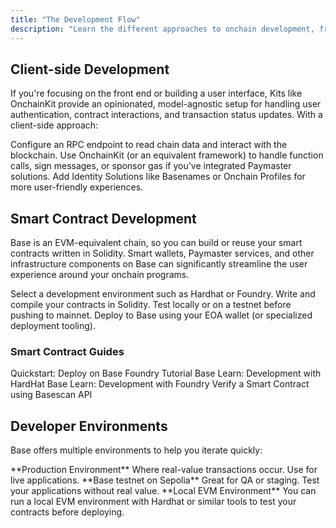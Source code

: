```yaml
---
title: "The Development Flow"
description: "Learn the different approaches to onchain development, from client-side apps using OnchainKit to smart contract development with Hardhat and Foundry."
---
```


## Client-side Development

If you're focusing on the front end or building a user interface, Kits like OnchainKit provide an opinionated, model-agnostic setup for handling user authentication, contract interactions, and transaction status updates. With a client-side approach:

<Steps>
<Step title="Set up an RPC endpoint">
    Configure an RPC endpoint to read chain data and interact with the blockchain.
</Step>

<Step title="Use OnchainKit">
    Use OnchainKit (or an equivalent framework) to handle function calls, sign messages, or sponsor gas if you've integrated Paymaster solutions.
</Step>

<Step title="Incorporate Identity Solutions">
    Add Identity Solutions like Basenames or Onchain Profiles for more user-friendly experiences.
</Step>
</Steps>


## Smart Contract Development

Base is an EVM-equivalent chain, so you can build or reuse your smart contracts written in Solidity. Smart wallets, Paymaster services, and other infrastructure components on Base can significantly streamline the user experience around your onchain programs.

<Steps>
<Step title="Choose a development environment">
    Select a development environment such as Hardhat or Foundry.
</Step>

<Step title="Write and compile your contracts">
    Write and compile your contracts in Solidity.
</Step>

<Step title="Test locally">
    Test locally or on a testnet before pushing to mainnet.
</Step>

<Step title="Deploy to Base">
    Deploy to Base using your EOA wallet (or specialized deployment tooling).
</Step>
</Steps>

### Smart Contract Guides

<CardGroup cols={2}>
<Card title="Deploy on Base" href="/base-chain/quickstart/deploy-on-base">
    Quickstart: Deploy on Base
</Card>

<Card title="Foundry Tutorial" href="/cookbook/smart-contract-development/foundry/deploy-with-foundry">
    Foundry Tutorial
</Card>

<Card title="HardHat Development" href="/learn/hardhat/setup">
    Base Learn: Development with HardHat
</Card>

<Card title="Foundry Development" href="/cookbook/smart-contract-development/foundry/setup-with-base">
    Base Learn: Development with Foundry
</Card>

<Card title="Contract Verification" href="/cookbook/smart-contract-development/foundry/verify-contract-with-basescan">
    Verify a Smart Contract using Basescan API
</Card>
</CardGroup>

## Developer Environments

Base offers multiple environments to help you iterate quickly:

<Tabs>
<Tab title="Mainnet">
**Production Environment**
Where real-value transactions occur. Use for live applications.
</Tab>

<Tab title="Testnets">
**Base testnet on Sepolia**
Great for QA or staging. Test your applications without real value.
</Tab>

<Tab title="Local Development">
**Local EVM Environment**
You can run a local EVM environment with Hardhat or similar tools to test your contracts before deploying.
</Tab>
</Tabs>
